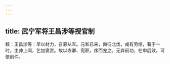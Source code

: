 ```yaml
---
---
---
```

title: 武宁军将王昌涉等授官制
---



敕：王昌涉等：早以材力，召募从军。元和已来，南征北伐，咸有劳绩，著于一时。主帅上闻，乞加褒赏。故以寺卿、宪职，序而宠之。无弃前功，在申后效。可依前件。